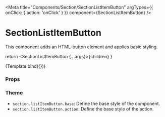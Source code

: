 
<Meta
  title="Components/Section/SectionListItemButton"
  argTypes={{ onClick: { action: 'onClick' } }}
  component={SectionListItemButton}
/>

# SectionListItemButton

This component adds an HTML-button element and applies basic styling.

  return <SectionListItemButton {...args}>{children}</SectionListItemButton>
}

<Canvas>
  <Story name="Default" args={{ children: 'List item button' }}>
    {Template.bind({})}
  </Story>
</Canvas>

### Props

<ArgsTable story="Default" />

### Theme

- `section.listItemButton.base`: Define the base style of the component.
- `section.listItemButton.action`: Define the base style of the action.

